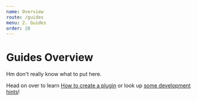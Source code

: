 ```yaml
---
name: Overview
route: /guides
menu: 2. Guides
order: 20
---
```


# Guides Overview
Hm don't really know what to put here.

Head on over to learn [How to create a plugin](/guides/create-plugin) or look up [some development hints](/guides/development)!
